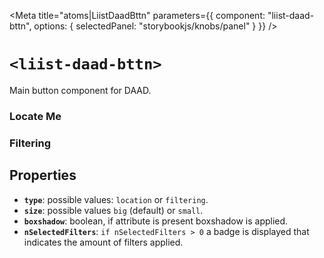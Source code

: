 
<Meta
  title="atoms|LiistDaadBttn"
  parameters={{
    component: "liist-daad-bttn",
    options: { selectedPanel: "storybookjs/knobs/panel" }
  }}
/>

# `<liist-daad-bttn>`

Main button component for DAAD.

### Locate Me
<Preview>
    <liist-daad-bttn
      type="location"
      boxshadow
    ></liist-daad-bttn>
    <liist-daad-bttn
      type="location"
      size="small"
      boxshadow
    ></liist-daad-bttn>
</Preview>

### Filtering
<Preview>
  <div as="asd">
    <liist-daad-bttn
      type="filtering"
      boxshadow
    ></liist-daad-bttn>
    <liist-daad-bttn
      type="filtering"
      size="small"
      boxshadow
    ></liist-daad-bttn>
    <liist-daad-bttn
      type="filtering"
      size="small"
      nSelectedFilters="4"
      boxshadow
    ></liist-daad-bttn>
  </div>
</Preview>

## Properties

- **`type`**: possible values: `location` or `filtering`.
- **`size`**: possible values `big` (default) or `small`.
- **`boxshadow`**: boolean, if attribute is present boxshadow is applied.
- **`nSelectedFilters`**: `if nSelectedFilters > 0` a badge is displayed that indicates the amount of filters applied.
